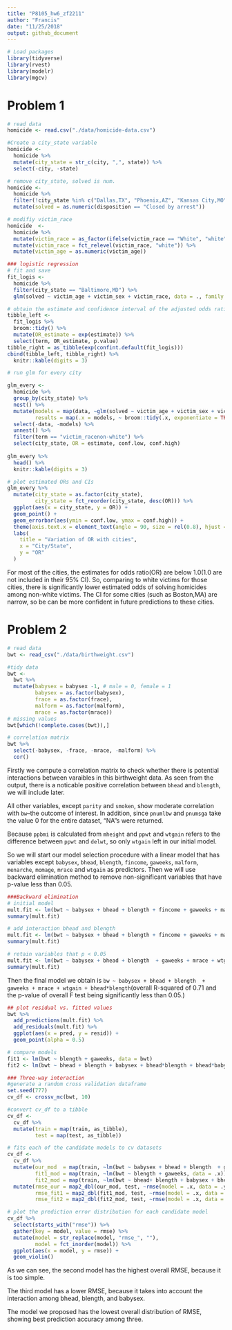 ```yaml
---
title: "P8105_hw6_zf2211"
author: "Francis"
date: "11/25/2018"
output: github_document
---
```




```r
# Load packages
library(tidyverse)
library(rvest)
library(modelr)
library(mgcv)
```

# Problem 1



```r
# read data
homicide <- read.csv("./data/homicide-data.csv")
```

```r
#Create a city_state variable
homicide <- 
  homicide %>% 
  mutate(city_state = str_c(city, ",", state)) %>% 
  select(-city, -state)

# remove city_state, solved is num. 
homicide <- 
  homicide %>% 
  filter(!city_state %in% c("Dallas,TX", "Phoenix,AZ", "Kansas City,MO", "Tulsa,AL")) %>% 
  mutate(solved = as.numeric(disposition == "Closed by arrest"))
```


```r
# modifiy victim_race
homicide  <-  
  homicide %>% 
  mutate(victim_race = as_factor(ifelse(victim_race == "White", "white","non-white"))) %>% 
  mutate(victim_race = fct_relevel(victim_race, "white")) %>% 
  mutate(victim_age = as.numeric(victim_age)) 
```


```r
### logistic regression
# fit and save
fit_logis <-  
  homicide %>% 
  filter(city_state == "Baltimore,MD") %>% 
  glm(solved ~ victim_age + victim_sex + victim_race, data = ., family = binomial()) 

# obtain the estimate and confidence interval of the adjusted odds ratio for Baltimore,MD
tibble_left <-  
  fit_logis %>% 
  broom::tidy() %>% 
  mutate(OR_estimate = exp(estimate)) %>% 
  select(term, OR_estimate, p.value)
tibble_right = as_tibble(exp(confint.default(fit_logis)))
cbind(tibble_left, tibble_right) %>% 
  knitr::kable(digits = 3)
```



```r
# run glm for every city

glm_every <-  
  homicide %>% 
  group_by(city_state) %>% 
  nest() %>% 
  mutate(models = map(data, ~glm(solved ~ victim_age + victim_sex + victim_race, data = ., family = binomial())), 
         results = map(.x = models, ~ broom::tidy(.x, exponentiate = TRUE, conf.int = TRUE))) %>% 
  select(-data, -models) %>% 
  unnest() %>% 
  filter(term == "victim_racenon-white") %>% 
  select(city_state, OR = estimate, conf.low, conf.high)
  
glm_every %>% 
  head() %>% 
  knitr::kable(digits = 3)
```





```r
# plot estimated ORs and CIs
glm_every %>% 
  mutate(city_state = as.factor(city_state), 
         city_state = fct_reorder(city_state, desc(OR))) %>% 
  ggplot(aes(x = city_state, y = OR)) +
  geom_point() + 
  geom_errorbar(aes(ymin = conf.low, ymax = conf.high)) +
  theme(axis.text.x = element_text(angle = 90, size = rel(0.8), hjust = 1)) +
  labs(
    title = "Variation of OR with cities",
    x = "City/State",
    y = "OR"
  )
```


For most of the cities, the estimates for odds ratio(OR) are below 1.0(1.0 are not included in their 95% CI). So, comparing to white victims for those cities, there is significantly lower estimated odds of solving homicides among non-white victims. The CI for some cities (such as Boston,MA) are narrow, so be can be more confident in future predictions to these cities.





# Problem 2



```r
# read data
bwt <- read_csv("./data/birthweight.csv")
```




```r
#tidy data
bwt <-  
  bwt %>% 
  mutate(babysex = babysex -1, # male = 0, female = 1
         babysex = as.factor(babysex),
         frace = as.factor(frace),
         malform = as.factor(malform),
         mrace = as.factor(mrace))
# missing values
bwt[which(!complete.cases(bwt)),]           
```

```r
# correlation matrix
bwt %>% 
  select(-babysex, -frace, -mrace, -malform) %>% 
  cor()
```


Firstly we compute a correlation matrix to check whether there is potential interactions between varaibles in this birthweight data. As seen from the output, there is a noticable positive correlation between `bhead` and `blength`, we will include later. 



All other variables, except `parity` and `smoken`, show moderate correlation with `bw`--the outcome of interest. In addition, since `pnumlbw` and `pnumsga` take the value 0 for the entire dataset,  "NA"s were returned. 


Because `ppbmi` is calculated from `mheight` and `ppwt` and `wtgain` refers to the difference between `ppwt` and `delwt`, so only `wtgain` left in our initial model.



So we will start our model selection procedure with a linear model that has variables except `babysex`, `bhead`, `blength`, `fincome`, `gaweeks`, `malform`, `menarche`, `momage`, `mrace` and `wtgain` as predictors. Then we will use backward elimination method to remove non-significant variables that have p-value less than 0.05.



```r
###Backward elimination
# initial model
mult.fit <- lm(bwt ~ babysex + bhead + blength + fincome + gaweeks + malform+ menarche + momage+ mrace + wtgain, data = bwt)
summary(mult.fit)

# add interaction bhead and blength
mult.fit <- lm(bwt ~ babysex + bhead + blength + fincome + gaweeks + malform+ menarche + momage+ mrace + wtgain + bhead*blength, data = bwt)
summary(mult.fit) 

# retain variables that p < 0.05
mult.fit <- lm(bwt ~ babysex + bhead + blength  + gaweeks + mrace + wtgain + bhead*blength, data = bwt)
summary(mult.fit)
```

Then the final model we obtain is `bw ~ babysex + bhead + blength  + gaweeks + mrace + wtgain + bhead*blength`(overall R-squared of 0.71 and the p-value of overall F test being significantly less than 0.05.)


```r
## plot residual vs. fitted values
bwt %>% 
  add_predictions(mult.fit) %>% 
  add_residuals(mult.fit) %>% 
  ggplot(aes(x = pred, y = resid)) +
  geom_point(alpha = 0.5)
```


```r
# compare models
fit1 <- lm(bwt ~ blength + gaweeks, data = bwt)
fit2 <- lm(bwt ~ bhead + blength + babysex + bhead*blength + bhead*babysex + blength*babysex + bhead*blength*babysex, data = bwt)

```

```r
### Three-way interaction
#generate a random cross validation dataframe
set.seed(777)
cv_df <- crossv_mc(bwt, 10) 

#convert cv_df to a tibble
cv_df <- 
  cv_df %>% 
  mutate(train = map(train, as_tibble),
         test = map(test, as_tibble))

# fits each of the candidate models to cv datasets
cv_df <-  
  cv_df %>% 
  mutate(our_mod  = map(train, ~lm(bwt ~ babysex + bhead + blength  + gaweeks + mrace + wtgain + bhead*blength, data = .x)),
         fit1_mod = map(train, ~lm(bwt ~ blength + gaweeks, data = .x)),
         fit2_mod = map(train, ~lm(bwt ~ bhead+ blength + babysex + bhead*blength + bhead*babysex + blength*babysex + bhead*blength*babysex, data = .x))) %>% 
  mutate(rmse_our = map2_dbl(our_mod, test, ~rmse(model = .x, data = .y)),
         rmse_fit1 = map2_dbl(fit1_mod, test, ~rmse(model = .x, data = .y)),
         rmse_fit2 = map2_dbl(fit2_mod, test, ~rmse(model = .x, data = .y)))

# plot the prediction error distribution for each candidate model
cv_df %>% 
  select(starts_with("rmse")) %>% 
  gather(key = model, value = rmse) %>% 
  mutate(model = str_replace(model, "rmse_", ""),
         model = fct_inorder(model)) %>% 
  ggplot(aes(x = model, y = rmse)) + 
  geom_violin()
```



As we can see, the second model has the highest overall RMSE, because it is too simple. 


The third model has a lower RMSE, because it takes into account the interaction among bhead, blength, and babysex. 


The model we proposed has the lowest overall distribution of RMSE, showing best prediction accuracy among three.
